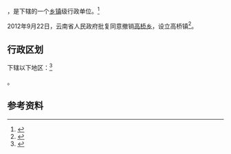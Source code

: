 {{中国乡级行政区|53/06/24/203/000}}

'''{{PAGENAMEBASE}}'''，是{{PRC admin/fullname|53/06/24/203/000|3}}下辖的一个[[乡镇|乡镇]]级行政单位。<ref>{{PRC admin/ref sgc|{{PRC admin/parent|53/06/24/203/000}}}}</ref>

2012年9月22日，云南省人民政府批复同意撤销[[高桥乡_(大关县)|高桥乡]]，设立高桥镇<ref>{{Cite web |url=http://www.yn.gov.cn/yn_zwlanmu/qy/wj/yz/201211/t20121101_20779.html |title=云南省人民政府关于同意昭通市昭阳区鲁甸县大关县16个乡撤乡设镇的批复（云政复〔2012〕73号） |access-date=2017-09-08 |archive-url=https://web.archive.org/web/20170908201825/http://www.yn.gov.cn/yn_zwlanmu/qy/wj/yz/201211/t20121101_20779.html |archive-date=2017-09-08 |dead-url=yes }}</ref>。

== 行政区划 ==

{{PAGENAMEBASE}}下辖以下地区：<ref>{{PRC admin/ref sgc|53/06/24/203/000}}</ref>

{{PRC admin/children|53/06/24/203/000}}。

== 参考资料 ==

{{reflist}}

{{行政区划小作品}}
{{PRC admin/navcat|53/06/24/203/000}}
